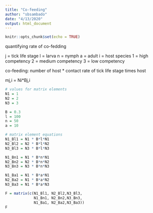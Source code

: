 ```yaml
---
title: "Co-feeding"
author: "sbsambado"
date: "4/13/2020"
output: html_document
---
```


```r
knitr::opts_chunk$set(echo = TRUE)
```

quantifying rate of co-fedding

j = tick life stage
  l = larva
  n = nymph
  a = adult
i = host species
  1 = high competency
  2 = medium competency
  3 = low competency 

co-feeding: number of host * contact rate of tick life stage times host

mj,i = Ni*Bj,i
```r
# values for matrix elements
N1 = 1
N2 = 2
N3 = 3

B = 0.3
l = 100
n = 50
a = 10

```

```r
# matrix element equations
N1_Bl1 = N1 * B*l*N1
N2_Bl2 = N2 * B*l*N2
N3_Bl3 = N3 * B*l*N3

N1_Bn1 = N1 * B*n*N1
N2_Bn2 = N2 * B*n*N2
N3_Bn3 = N3 * B*n*N3

N1_Ba1 = N1 * B*a*N1
N2_Ba2 = N1 * B*a*N2
N3_Ba3 = N1 * B*a*N3
```

```r
F = matrix(c(N1_Bl1, N2_Bl2,N3_Bl3,
             N1_Bn1, N2_Bn2,N3_Bn3,
             N1_Ba1, N2_Ba2,N3_Ba3))
F
```

